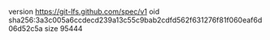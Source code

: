 version https://git-lfs.github.com/spec/v1
oid sha256:3a3c005a6ccdecd239a13c55c9bab2cdfd562f631276f81f060eaf6d06d52c5a
size 95444
